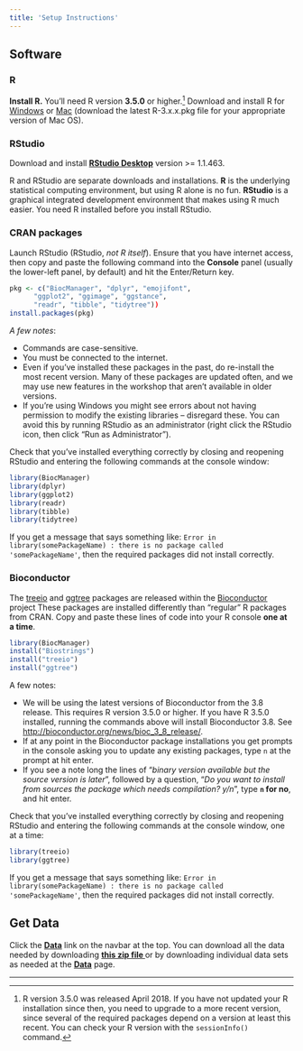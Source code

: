 ```yaml
---
title: 'Setup Instructions'
---
```


## Software

### R

**Install R.** You'll need R version **3.5.0** or higher.[^rversion] Download and install R for [Windows](http://cran.r-project.org/bin/windows/base/) or [Mac](http://cran.r-project.org/bin/macosx/) (download the latest R-3.x.x.pkg file for your appropriate version of Mac OS).

### RStudio

Download and install **[RStudio Desktop](https://www.rstudio.com/products/rstudio/download/)** version >= 1.1.463.

R and RStudio are separate downloads and installations. **R** is the underlying statistical computing environment, but using R alone is no fun. **RStudio** is a graphical integrated development environment that makes using R much easier. You need R installed before you install RStudio.

### CRAN packages

Launch RStudio (RStudio, *not R itself*). Ensure that you have internet access, then copy and paste the following command into the **Console** panel (usually the lower-left panel, by default) and hit the Enter/Return key. 

```r
pkg <- c("BiocManager", "dplyr", "emojifont", 
      "ggplot2", "ggimage", "ggstance",
      "readr", "tibble", "tidytree"))
install.packages(pkg)
```


_A few notes_:

- Commands are case-sensitive. 
- You must be connected to the internet.
- Even if you've installed these packages in the past, do re-install the most recent version. Many of these packages are updated often, and we may use new features in the workshop that aren't available in older versions.
- If you're using Windows you might see errors about not having permission to modify the existing libraries -- disregard these. You can avoid this by running RStudio as an administrator (right click the RStudio icon, then click "Run as Administrator").

[^rversion]: R version 3.5.0 was released April 2018. If you have not updated your R installation since then, you need to upgrade to a more recent version, since several of the required packages depend on a version at least this recent. You can check your R version with the `sessionInfo()` command.


Check that you've installed everything correctly by closing and reopening RStudio and entering the following commands at the console window:

```r
library(BiocManager)
library(dplyr)
library(ggplot2)
library(readr)
library(tibble)
library(tidytree)
```

If you get a message that says something like: `Error in library(somePackageName) : there is no package called 'somePackageName'`, then the required packages did not install correctly. 


### Bioconductor

The [treeio](https://www.bioconductor.org/packages/treeio) and [ggtree](https://www.bioconductor.org/packages/ggtree) packages are released within the [Bioconductor](http://bioconductor.org/) project These packages are installed differently than "regular" R packages from CRAN. Copy and paste these lines of code into your R console **one at a time**. 

```r
library(BiocManager)
install("Biostrings")
install("treeio")
install("ggtree")
```

A few notes:

- We will be using the latest versions of Bioconductor from the 3.8 release. This requires R version 3.5.0 or higher. If you have R 3.5.0 installed, running the commands above will install Bioconductor 3.8. See <http://bioconductor.org/news/bioc_3_8_release/>.
- If at any point in the Bioconductor package installations you get prompts in the console asking you to update any existing packages, type `n` at the prompt at hit enter.
- If you see a note long the lines of "_binary version available but the source version is later_", followed by a question, "_Do you want to install from sources the package which needs compilation? y/n_", type **`n` for no**, and hit enter.

Check that you've installed everything correctly by closing and reopening RStudio and entering the following commands at the console window, one at a time:

```r
library(treeio)
library(ggtree)
```

If you get a message that says something like: `Error in library(somePackageName) : there is no package called 'somePackageName'`, then the required packages did not install correctly.



## Get Data

Click the **[<i class="fa fa-download"></i> Data](data.html)** link on the navbar at the top. You can download all the data needed by downloading **[this zip file <i class="fa fa-file-archive-o" aria-hidden="true"></i>](data.zip)** or by downloading individual data sets as needed at the **[<i class="fa fa-download"></i> Data](data.html)** page.


----

